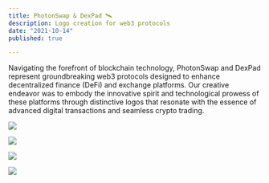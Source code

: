 ```yaml
---
title: PhotonSwap & DexPad 🛰️
description: Logo creation for web3 protocols
date: "2021-10-14"
published: true

---
```


Navigating the forefront of blockchain technology, PhotonSwap and DexPad represent groundbreaking web3 protocols designed to enhance decentralized finance (DeFi) and exchange platforms. Our creative endeavor was to embody the innovative spirit and technological prowess of these platforms through distinctive logos that resonate with the essence of advanced digital transactions and seamless crypto trading.

![](/photon-1.webp)

![](/photon-2.webp)

![](/dexpad-1.webp)

![](/dexpad-2.webp)
